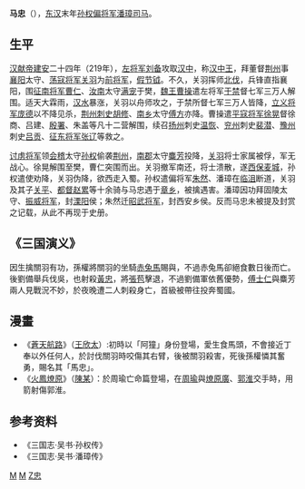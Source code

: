 {{Otheruses|马忠|other=同名或类似名的其它条目描述}}
'''马忠'''（{{bd|？||？||catIdx=M马}}），[[东汉|东汉]]末年[[孙权|孙权]][[偏将军|偏将军]][[潘璋|潘璋]][[司马|司马]]。

== 生平 ==
[[汉献帝|汉献帝]][[建安_(东汉)|建安]]二十四年（219年），[[左将军|左将军]][[刘备|刘备]]攻取[[汉中|汉中]]，称[[汉中王|汉中王]]，拜董督[[荆州|荆州]]事[[襄阳|襄阳]]太守、[[荡寇将军|荡寇将军]][[关羽|关羽]]为[[前将军|前将军]]，[[假节钺|假节钺]]。不久，关羽挥师[[樊城之戰|北伐]]，兵锋直指襄阳，围[[征南将军|征南将军]][[曹仁|曹仁]]、[[汝南|汝南]]太守[[满宠|满宠]]于樊，[[魏王|魏王]][[曹操|曹操]]遣左将军[[于禁|于禁]]督七军三万人解围。适天大霖雨，[[汉水|汉水]]暴涨，关羽以舟师攻之，于禁所督七军三万人皆降，[[立义将军|立义将军]][[庞德|庞德]]以不降见杀，[[荆州|荆州]][[刺史|刺史]][[胡修|胡修]]、[[南鄉郡|南乡]]太守[[傅方|傅方]]亦降。曹操遣[[平寇将军|平寇将军]][[徐晃|徐晃]]督徐商、吕建、[[殷署|殷署]]、朱盖等凡十二营解围，续召[[扬州_(古代)|扬州]]刺史[[温恢|温恢]]、[[兖州|兖州]]刺史[[裴潜|裴潜]]、[[豫州|豫州]]刺史[[吕贡|吕贡]]、[[征东将军|征东将军]][[张辽|张辽]]等救之。

[[讨虏将军|讨虏将军]]领[[会稽|会稽]]太守[[孙权|孙权]]偷袭[[荆州|荆州]]，[[南郡|南郡]]太守[[麋芳|麋芳]]投降，[[关羽|关羽]]将士家属被俘，军无战心。徐晃解围至樊，曹仁突围而出。关羽撤军南还，将士溃散，遂[[麥城之戰|西保麦城]]，孙权遣使劝降，关羽伪降，欲西走入蜀。孙权遣偏将军[[朱然|朱然]]、潘璋在[[临沮|临沮]]断道，关羽及其子[[关平|关平]]、[[都督|都督]][[赵累_(三国)|赵累]]等十余骑与马忠遇于[[章乡|章乡]]，被擒遇害。潘璋因功拜固陵太守、[[振威将军|振威将军]]，封[[溧阳|溧阳]]侯；朱然迁[[昭武将军|昭武将军]]，封西安乡侯。反而马忠未被提及封赏之记载，从此不再现于史册。

== 《三国演义》 ==
因生擒關羽有功，孫權將關羽的坐騎[[赤兔馬|赤兔馬]]賜與，不過赤兔馬卻絕食數日後而亡。後劉備舉兵伐吳，也射殺[[黃忠|黃忠]]，將[[張苞_(蜀漢)|張苞]]擊退，不過劉備軍依舊優勢，[[傅士仁|傅士仁]]與麋芳兩人見戰況不妙，於夜晚遭二人刺殺身亡，首級被帶往投奔蜀國。

==漫畫==
* 《[[蒼天航路|蒼天航路]]》（[[王欣太|王欣太]]）:初時以「阿獞」身份登場，愛生食馬頭，不會接近丁奉以外任何人，於討伐關羽時咬傷其右臂，後被關羽殺害，死後孫權憐其奮勇，賜名其「馬忠」。
* 《[[火鳳燎原|火鳳燎原]]》（[[陳某|陳某]]）：於周瑜亡命篇登場，在[[周瑜|周瑜]]與[[趙廣|燎原廣]]、[[郭淮|郭淮]]交手時，用箭射傷郭淮。

==参考资料==
*《三国志·吴书·孙权传》
*《三国志·吴书·潘璋传》

[[Category:东汉军事人物|M]]
[[Category:东吴军事人物|M]]
[[Category:马姓|Z忠]]